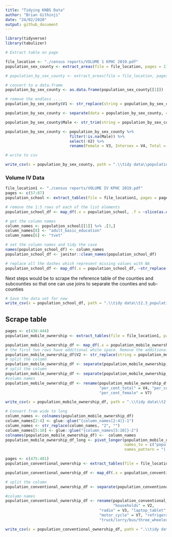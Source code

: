 ```yaml
---
title: "Tidying KNBS Data"
author: "Brian Githinji"
date: "24/02/2020"
output: github_document
---
```




```r
library(tidyverse)
library(tabulizer)
```

```r
# Extract table on page

file_location <- "./census reports/VOLUME 1 KPHC 2019.pdf"
population_sex_county <- extract_areas(file = file_location, pages = 17, guess = FALSE)

# population_by_sex_county <- extract_areas(file = file_location, pages = 17, guess = FALSE)
```

```r
# convert to a data.frame
population_by_sex_county <- as.data.frame(population_sex_county[[1]])

# remove the endless ....
population_by_sex_county$V1 <- str_replace(string = population_by_sex_county$V1, pattern = "\\.{2,}", replacement = ";")

population_by_sex_county <- separate(data = population_by_sex_county, col = V1, into = c("County","Male"), sep = ";")

population_by_sex_county$Male <- str_trim(string = population_by_sex_county$Male, side = "both")

population_by_sex_county <- population_by_sex_county %>% 
                            filter(!is.na(Male)) %>% 
                            select(-V2) %>% 
                            rename(Female = V3, Intersex = V4, Total = V5)

```


```r
# write to csv

write_csv(x = population_by_sex_county, path = ".\\tidy data\\population_by_sex_county.csv")
```

### Volume IV Data

```r
file_location1 <- "./census reports/VOLUME IV KPHC 2019.pdf"
pages <- c(57:87)
population_school <- extract_tables(file = file_location1, pages = pages)
```

```r
# remove the 1:5 rows of each of the list elements
population_school_df <- map_df(.x = population_school, .f = ~slice(as.data.frame(.x, stringsAsFactors = F), -c(1:5)))

# get the column names
column_names <- population_school[[1]] %>% .[3,]
column_names[8] <- "adult_basic_education"
column_names[6] <- "tvet"

# set the column names and tidy the case
names(population_school_df) <- column_names
population_school_df <- janitor::clean_names(population_school_df)

# replace all the dashes which represent missing values with NA
population_school_df <- map_df(.x = population_school_df, ~str_replace(string = ., pattern = "-", NA_character_)) 
```

Next steps would be to scrape the reference table of the counties and subcounties so that one can use joins to separate the counties and sub-counties

```r
# Save the data set for now
write_csv(x = population_school_df, path = ".\\tidy data\\t2.3_population_currently_attending_school.csv")
```

## Scrape table 

```r
pages <- c(438:444)
population_mobile_ownership <- extract_tables(file = file_location1, pages = pages)
```

```r
population_mobile_ownership_df <- map_df(.x = population_mobile_ownership, .f = ~slice(as.data.frame(.x, stringsAsFactors = F), -c(1,2)))
# the first two rows have additional white space. Remove the additional white space
population_mobile_ownership_df$V2 <- str_replace(string = population_mobile_ownership_df$V2, pattern = "\\s{2}", replacement = "" )
# split the column
population_mobile_ownership_df <- separate(population_mobile_ownership_df, col = V2, into = c("Total","Male","Female"), sep = " ")
# split the column
population_mobile_ownership_df <- separate(population_mobile_ownership_df, col = V5, into = c("male2","per_cent"), sep = "\\s")
#column names
population_mobile_ownership_df <- rename(population_mobile_ownership_df, "county/sub-county" = V1, "total2" = V3, 
                                         "per_cent_total" = V4, "per_cent_male" = `per_cent`, "female2" = V6, 
                                         "per_cent_female" = V7)

```

```r
write_csv(x = population_mobile_ownership_df, path = ".\\tidy data\\t2.32_population_mobile_ownership.csv")
```


```r
# Convert from wide to long
column_names <- colnames(population_mobile_ownership_df)
column_names[2:4] <- glue::glue("{column_names[2:4]}-1")
column_names <- str_replace(column_names, "2", "")
column_names[5:10] <- glue::glue("{column_names[5:10]}-2")
colnames(population_mobile_ownership_df) <-  column_names
population_mobile_ownership_df_long <- pivot_longer(population_mobile_ownership_df, cols = 2:10, 
                                                    names_to = c("population","mobile_ownership"), 
                                                    names_pattern = "(.*)-(\\d)")
```

```r
pages <- c(475:481)
population_conventional_ownership <- extract_tables(file = file_location1, pages = pages)
```

```r
population_conventional_ownership_df <- map_df(.x = population_conventional_ownership, .f = ~slice(as.data.frame(.x, stringsAsFactors = F), -c(1:4)))

# split the column
population_conventional_ownership_df <- separate(population_conventional_ownership_df, col = V6, into = c("atv","internet","bicycle"), sep = " ")

#column names
population_conventional_ownership_df <- rename(population_conventional_ownership_df, "county/sub-county" = V1, 
                                               "households" = V2, 
                                         "radio" = V3, "laptop_tablet" = V4, "ftv" = V5, 
                                         "motor_cycle" = V7, "refrigerator" = V8, "car" = V9, 
                                         "truck/lorry/bus/three_wheeler" = V10, "tuk_tuk" = V11)
```

```r
write_csv(x = population_conventional_ownership_df, path = ".\\tidy data\\t2.36_population_household_assets.csv")
```



